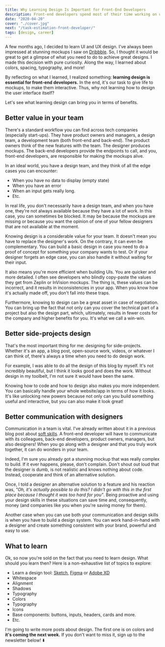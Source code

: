 ```yaml
---
title: Why Learning Design Is Important for Front-End Developers
description: Front-end developers spend most of their time working on user interfaces but don't know how to actually build one. Learn why you should learn design as a developer.
date: "2020-04-20"
cover: "./cover.jpg"
next: "/task-estimation-front-developer/"
tags: [design, career]
---
```


A few months ago, I decided to learn UI and UX design. I've always been impressed at stunning mockups I saw on [Dribbble](https://dribbble.com/). So, I thought it would be great to get a glimpse of what you need to do to achieve great designs. I made this decision with pure curiosity. Along the way, I learned about colors, spacing, typography, and more!

By reflecting on what I learned, I realized something: **learning design is essential for front-end developers.** In the end, it's our task to give life to mockups, to make them interactive. Thus, why not learning how to design the user interface itself?

Let's see what learning design can bring you in terms of benefits.

## Better value in your team

There's a standard workflow you can find across tech companies (especially start-ups). They have product owners and managers, a design team, a development team (both front-end and back-end). The product owners think of the new features with the team. The designer produces mockups. The back-end developers provide the endpoints to call, and you, front-end developers, are responsible for making the mockups alive.

In an ideal world, you have a design team, and they think of all the edge cases you can encounter:

- When you have no data to display (empty state)
- When you have an error
- When an input gets really long.
- Etc.

In real life, you don't necessarily have a design team, and when you have one, they're not always available because they have a lot of work. In this case, you can sometimes be blocked. It may be because the mockups are missing or because you want the opinion of one of your fellow designers that are not available at the moment.

Knowing design is a considerable value for your team. It doesn't mean you have to replace the designer's work. On the contrary, it can even be complementary. You can build a basic design in case you need to do a proof of concept for something your company wants to test. Or if your designer forgets an edge case, you can also handle it without waiting for their input.

It also means you're more efficient when building UIs. You are quicker and more detailed. I often see developers who blindly copy-paste the values they get from Zeplin or InVision mockups. The thing is, these values can be incorrect, and it results in inconsistencies in your app. When you know how it's actually made off, you don't fall into these traps.

Furthermore, knowing to design can be a great asset in case of negotiation. You can bring up the fact that not only can you cover the technical part of a project but also the design part, which, ultimately, results in fewer costs for the company and higher benefits for you. It's what we call a win-win.

## Better side-projects design

That's the most important thing for me: designing for side-projects. Whether it's an app, a blog post, open-source work, videos, or whatever I can think of, there's always a time when you need to do design work.

For example, I was able to do all the design of this blog by myself. It's not incredibly beautiful, but I think it looks good and does the work. Without design in my toolbelt, I'm not sure it would have been the same.

Knowing how to code and how to design also makes you more independent. You can basically handle your whole website/app in terms of how it looks. It's like unlocking new powers because not only can you build something useful and interactive, but you can also make it look great!

## Better communication with designers

Communication in a team is vital. I've already written about it in a previous blog post about [soft skills](https://thomlom.dev/soft-skills-developers/). A front-end developer will have to communicate with its colleagues, back-end developers, product owners, managers, but also designers! When you go along with a designer and that you truly work together, it can do wonders in your team.

Indeed, I'm sure you already got a stunning mockup that was really complex to build. If it ever happens, please, don't complain. Don't shout out loud that the designer is dumb, is not realistic and knows nothing about code. Instead, cooperate and think of an alternative solution.

Once, I told a designer an alternative solution to a feature and his reaction was, _"Oh, it's actually possible to do this? I didn't go with this in the first place because I thought it was too hard for you"_. Being proactive and using your design skills in these situations can save time and, consequently, money (and companies like you when you're saving money for them).

Another case when you can use both your communication and design skills is when you have to build a design system. You can work hand-in-hand with a designer and create something consistent with your brand, powerful and easy to use.

## What to learn

Ok, so now you're sold on the fact that you need to learn design. What should you learn then? Here is a non-exhaustive list of topics to explore:

- Learn a design tool: [Sketch](https://www.sketch.com/), [Figma](https://www.figma.com/) or [Adobe XD](https://www.adobe.com/products/xd.html)
- Whitespace
- Alignment
- Shadows
- Typography
- Colors
- Typography
- Icons
- Base components: buttons, inputs, headers, cards and more.
- Etc.

I'm going to write more posts about design. The first one is on colors and **it's coming the next week.** If you don't want to miss it, sign up to the newsletter below! ⬇️
